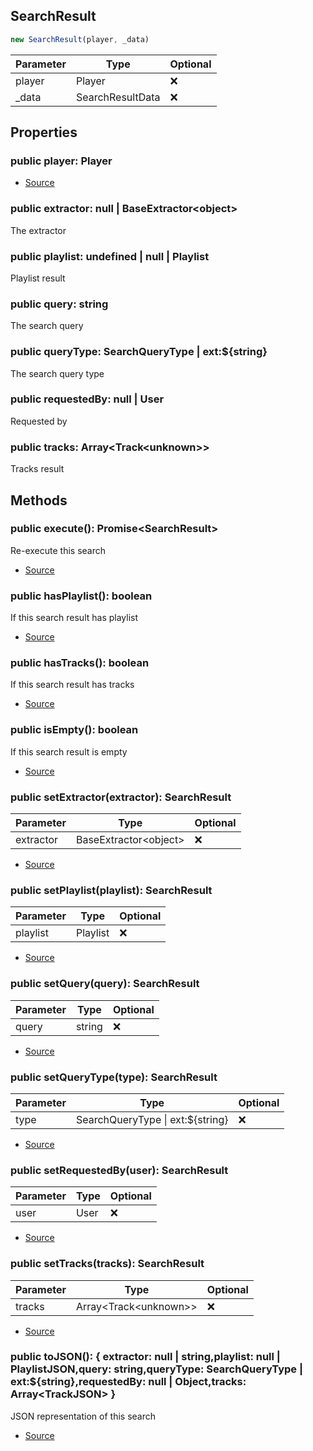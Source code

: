 ## SearchResult


```typescript
new SearchResult(player, _data)
```
| Parameter | Type | Optional |
| ----------- | ----------- | ----------- |
| player | Player | ❌ |
| _data | SearchResultData | ❌ |


## Properties
### public player: Player
- [Source](https://github.com/Androz2091/discord-player/blob/72b264e/packages/discord-player/src/fabric/SearchResult.ts#L18)
### public extractor: null \| BaseExtractor\<object>
The extractor
### public playlist: undefined \| null \| Playlist
Playlist result
### public query: string
The search query
### public queryType: SearchQueryType \| ext:\$\{string}
The search query type
### public requestedBy: null \| User
Requested by
### public tracks: Array\<Track\<unknown>>
Tracks result

## Methods
### public execute(): Promise\<SearchResult>
Re-execute this search



- [Source](https://github.com/Androz2091/discord-player/blob/72b264e/packages/discord-player/src/fabric/SearchResult.ts#L106)
### public hasPlaylist(): boolean
If this search result has playlist



- [Source](https://github.com/Androz2091/discord-player/blob/72b264e/packages/discord-player/src/fabric/SearchResult.ts#L123)
### public hasTracks(): boolean
If this search result has tracks



- [Source](https://github.com/Androz2091/discord-player/blob/72b264e/packages/discord-player/src/fabric/SearchResult.ts#L130)
### public isEmpty(): boolean
If this search result is empty



- [Source](https://github.com/Androz2091/discord-player/blob/72b264e/packages/discord-player/src/fabric/SearchResult.ts#L116)
### public setExtractor(extractor): SearchResult
| Parameter | Type | Optional |
| ----------- | ----------- | ----------- |
| extractor | BaseExtractor\<object> | ❌ |


- [Source](https://github.com/Androz2091/discord-player/blob/72b264e/packages/discord-player/src/fabric/SearchResult.ts#L38)
### public setPlaylist(playlist): SearchResult
| Parameter | Type | Optional |
| ----------- | ----------- | ----------- |
| playlist | Playlist | ❌ |


- [Source](https://github.com/Androz2091/discord-player/blob/72b264e/packages/discord-player/src/fabric/SearchResult.ts#L56)
### public setQuery(query): SearchResult
| Parameter | Type | Optional |
| ----------- | ----------- | ----------- |
| query | string | ❌ |


- [Source](https://github.com/Androz2091/discord-player/blob/72b264e/packages/discord-player/src/fabric/SearchResult.ts#L51)
### public setQueryType(type): SearchResult
| Parameter | Type | Optional |
| ----------- | ----------- | ----------- |
| type | SearchQueryType \| ext:\$\{string} | ❌ |


- [Source](https://github.com/Androz2091/discord-player/blob/72b264e/packages/discord-player/src/fabric/SearchResult.ts#L25)
### public setRequestedBy(user): SearchResult
| Parameter | Type | Optional |
| ----------- | ----------- | ----------- |
| user | User | ❌ |


- [Source](https://github.com/Androz2091/discord-player/blob/72b264e/packages/discord-player/src/fabric/SearchResult.ts#L30)
### public setTracks(tracks): SearchResult
| Parameter | Type | Optional |
| ----------- | ----------- | ----------- |
| tracks | Array\<Track\<unknown>> | ❌ |


- [Source](https://github.com/Androz2091/discord-player/blob/72b264e/packages/discord-player/src/fabric/SearchResult.ts#L46)
### public toJSON(): \{ extractor: null \| string,playlist: null \| PlaylistJSON,query: string,queryType: SearchQueryType \| ext:\$\{string},requestedBy: null \| Object,tracks: Array\<TrackJSON> }
JSON representation of this search



- [Source](https://github.com/Androz2091/discord-player/blob/72b264e/packages/discord-player/src/fabric/SearchResult.ts#L137)